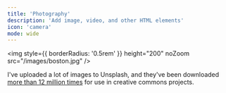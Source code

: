 ```yaml
---
title: 'Photography'
description: 'Add image, video, and other HTML elements'
icon: 'camera'
mode: wide
---
```


<img
  style={{ borderRadius: '0.5rem' }}
  height="200"
  noZoom src="/images/boston.jpg"
/>

I've uploaded a lot of images to Unsplash, and they've been downloaded [more than 12 million times](https://unsplash.com/@jasonw) for use in creative commons projects.
